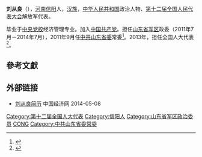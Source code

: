 '''刘从良'''（{{bd|1954年||}}），[[河南|河南]][[信阳|信阳]]人，[[汉族|汉族]]，[[中华人民共和国|中华人民共和国]]政治人物、[[第十二届全国人民代表大会|第十二届全国人民代表大会]]解放军代表。

毕业于[[中央党校|中央党校]]经济管理专业。加入[[中国共产党|中国共产党]]。担任[[山东省军区|山东省军区]]政委（2011年7月－2014年7月），2011年9月任[[中共山东省委|中共山东省委]]常委<ref>{{cite web|accessdate=2014-06-08|url=http://www.ce.cn/xwzx/gnsz/gdxw/201109/06/t20110906_22676213.shtml|title=刘从良任山东省委委员、常委|publisher=中国经济网|archive-url=https://web.archive.org/web/20160304194505/http://www.ce.cn/xwzx/gnsz/gdxw/201109/06/t20110906_22676213.shtml|archive-date=2016-03-04|dead-url=yes}}</ref>。2013年，担任全国人大代表<ref>{{cite news|title=全国人大代表信息-刘从良|url=http://210.82.31.1:8084/delegate/viewDelegate.action?dbid=122788|accessdate=2013-04-05|newspaper=全国人大网|archive-url=https://web.archive.org/web/20170211075511/http://www.npc.gov.cn/delegate/viewDelegate.action?dbid=122788|archive-date=2017-02-11|dead-url=yes}}</ref>。

==參考文獻==
{{reflist}}
==外部链接==
*[http://district.ce.cn/newarea/sddy/201205/29/t20120529_23361362_10.shtml 刘从良简历] {{Wayback|url=http://district.ce.cn/newarea/sddy/201205/29/t20120529_23361362_10.shtml |date=20190913013041 }} 中国经济网 2014-05-08
{{中国政治人物小作品}}

[[Category:第十二届全国人大代表|Category:第十二届全国人大代表]]
[[Category:信阳人|Category:信阳人]]
[[Category:山东省军区政治委员|Category:山东省军区政治委员]]
[[Category:刘姓|CONG]]
[[Category:中共山东省委常委|Category:中共山东省委常委]]